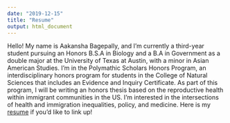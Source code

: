 ```yaml
---
date: "2019-12-15"
title: "Resume"
output: html_document
---
```


Hello! My name is Aakansha Bagepally, and I'm currently a third-year student pursuing an Honors B.S.A in Biology and a B.A in Government as a double major at the University of Texas at Austin, with a minor in Asian American Studies. I'm in the Polymathic Scholars Honors Program, an interdisciplinary honors program for students in the College of Natural Sciences that includes an Evidence and Inquiry Certificate. As part of this program, I will be writing an honors thesis based on the reproductive health within immigrant communities in the US. I'm interested in the intersections of health and immigration inequalities, policy, and medicine. Here is my [resume](/AkshaBagepallyResume.pdf) if you'd like to link up!